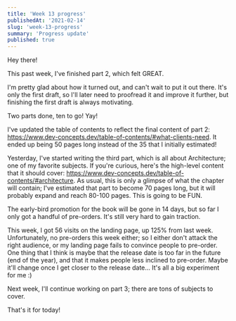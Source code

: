 ```yaml
---
title: 'Week 13 progress'
publishedAt: '2021-02-14'
slug: 'week-13-progress'
summary: 'Progress update'
published: true
---
```


Hey there!

This past week, I've finished part 2, which felt GREAT.

I'm pretty glad about how it turned out, and can't wait to put it out there. It's only the first draft, so I'll later need to proofread it and improve it further, but finishing the first draft is always motivating.

Two parts done, ten to go! Yay!

I've updated the table of contents to reflect the final content of part 2: https://www.dev-concepts.dev/table-of-contents/#what-clients-need. It ended up being 50 pages long instead of the 35 that I initially estimated!

Yesterday, I've started writing the third part, which is all about Architecture; one of my favorite subjects. If you're curious, here's the high-level content that it should cover: https://www.dev-concepts.dev/table-of-contents/#architecture. As usual, this is only a glimpse of what the chapter will contain; I've estimated that part to become 70 pages long, but it will probably expand and reach 80-100 pages. This is going to be FUN.

The early-bird promotion for the book will be gone in 14 days, but so far I only got a handful of pre-orders. It's still very hard to gain traction.

This week, I got 56 visits on the landing page, up 125% from last week. Unfortunately, no pre-orders this week either; so I either don't attack the right audience, or my landing page fails to convince people to pre-order. One thing that I think is maybe that the release date is too far in the future (end of the year), and that it makes people less inclined to pre-order. Maybe it'll change once I get closer to the release date... It's all a big experiment for me :)

Next week, I'll continue working on part 3; there are tons of subjects to cover.

That's it for today!

<BlogPostSignature />

